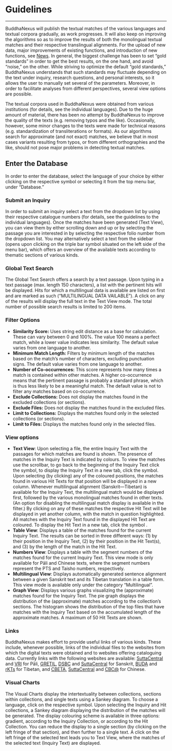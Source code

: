 

# Guidelines

---

BuddhaNexus will publish the textual matches of the various languages and textual corpora gradually, as work progresses. It will also keep on improving the algorithms so as to improve the results of both the monolingual textual matches and their respective translingual alignments. For the upload of new data, major improvements of existing functions, and introduction of new functions, see [News](/news). In general, the biggest challenge has been to set “gold standards” in order to get the best results, on the one hand, and avoid “noise,” on the other. While striving to optimize the default “gold standards,” BuddhaNexus understands that such standards may fluctuate depending on the text under inquiry, research questions, and personal interests, so it allows the user to manually set several of the parameters. Moreover, in order to facilitate analyses from different perspectives, several view options are possible.

The textual corpora used in BuddhaNexus were obtained from various institutions (for details, see the individual languages). Due to the huge amount of material, there has been no attempt by BuddhaNexus to improve the quality of the texts (e.g. removing typos and the like). Occasionally, however, some minor changes to the texts were made for technical reasons (e.g. standardization of transliterations or formats). As our algorithms search for approximate (and not exact) matches, we believe that in most cases variants resulting from typos, or from different orthographies and the like, should not pose major problems in detecting textual matches.

## Enter the Database

In order to enter the database, select the language of your choice by either clicking on the respective symbol or selecting it from the top menu bar, under “Database.”

### Submit an Inquiry

In order to submit an inquiry select a text from the dropdown list by using their respective catalogue numbers (for details, see the guidelines to the individual languages). Once the matches have been generated (Text View), you can view them by either scrolling down and up or by selecting the passage you are interested in by selecting the respective folio number from the dropdown list. You may alternatively select a text from the sidebar (opens upon clicking on the triple bar symbol <MenuIcon fontSize="small" /> situated on the left side of the menu bar), which offers an overview of the available texts according to thematic sections of various kinds.

### Global Text Search

The Global Text Search offers a search by a text passage. Upon typing in a text passage (max. length 150 characters), a list with the pertinent hits will be displayed. Hits for which a multilingual data is available are listed on first and are marked as such (“MULTILINGUAL DATA VAILABLE”). A click on any of the results will display the full text in the Text View mode. The total number of possible search results is limited to 200 items.

### Filter Options

- **Similarity Score:** Uses string edit distance as a base for calculation. These can vary between 0 and 100%. The value 100 means a perfect match, while a lower value indicates less similarity. The default value varies from one language to another.
- **Minimum Match Length:** Filters by minimum length of the matches based on the match’s number of characters, excluding punctuation signs. The default value varies from one language to another.
- **Number of Co-occurrences:** This score represents how many times a match is contained within other matches. A higher co-occurrence means that the pertinent passage is probably a standard phrase, which is thus less likely to be a meaningful match. The default value is not to filter any matches based on co-occurrence.
- **Exclude Collections:** Does not display the matches found in the excluded collections (or sections).
- **Exclude Files:** Does not display the matches found in the excluded files.
- **Limit to Collections:** Displays the matches found only in the selected collections (or sections).
- **Limit to Files:** Displays the matches found only in the selected files.

### View options

- **Text View**: Upon selecting a file, the entire Inquiry Text with the passages for which matches are found is shown. The presence of matches in the Inquiry Text is indicated by colours. To view the matches use the scrollbar, to go back to the beginning of the Inquiry Text click the <KeyboardDoubleArrowUpIcon fontSize="small" /> symbol, to display the Inquiry Text in a new tab, click the <LaunchIcon fontSize="small" /> symbol. Upon selecting (by clicking) any of the coloured positions, the matches found in various Hit Texts for that position will be displayed in a new column. Whenever multilingual alignment (Sanskrit—Tibetan) is available for the Inquiry Text, the multilingual match would be displayed first, followed by the various monolingual matches found in other texts. (An option for disabling the multilingual match display is available in the filter.) By clicking on any of these matches the respective Hit Text will be displayed in yet another column, with the match in question highlighted. All matches with the Inquiry Text found in the displayed Hit Text are coloured. To display the Hit Text in a new tab, click the <LaunchIcon fontSize="small" /> symbol .
- **Table View**: Displays a table of the matches found for the current Inquiry Text. The results can be sorted in three different ways: (1) by their position in the Inquiry Text, (2) by their position in the Hit Text(s), and (3) by the length of the match in the Hit Text.
- **Numbers View**: Displays a table with the segment numbers of the matches found for the current Inquiry Text. This view mode is only available for Pāli and Chinese texts, where the segment numbers represent the PTS and Taisho numbers, respectively.
- **Multilingual View**: Displays automatically generated sentence alignment between a given Sanskrit text and its Tibetan translation in a table form. This view mode is available only under the category “Multilingual”.
- **Graph View**: Displays various graphs visualizing the (approximate) matches found for the Inquiry Text. The pie graph displays the distribution of the (approximate) matches according to the collection’s sections. The histogram shows the distribution of the top files that have matches with the Inquiry Text based on the accumulated length of the approximate matches. A maximum of 50 Hit Texts are shown.

### Links

BuddhaNexus makes effort to provide useful links of various kinds. These include, whenever possible, links of the individual files to the websites from which the digital texts were obtained and to websites offering cataloguing data. Currently links with the following websites are available: [SuttaCentral](https://suttacentral.net) and [VRI](https://tipitaka.org/) for Pāli, [GRETIL](http://gretil.sub.uni-goettingen.de/gretil.html), [DSBC](http://www.dsbcproject.org) and [SuttaCentral](https://suttacentral.net) for Sanskrit, [BUDA](https://www.bdrc.io/buda-archive/) and [rKTs](https://www.istb.univie.ac.at/kanjur/rktsneu/sub/index.php) for Tibetan, and [CBETA](https://cbeta.org), [SuttaCentral](https://suttacentral.net) and [CBC@](https://dazangthings.nz/cbc/) for Chinese.

### Visual Charts

The Visual Charts display the intertextuality between collections, sections within collections, and single texts using a Sankey diagram. To choose a language, click on the respective symbol. Upon selecting the Inquiry and Hit collections, a Sankey diagram displaying the distribution of the matches will be generated. The display colouring scheme is available in three options: gradient, according to the Inquiry Collection, or according to the Hit Collection. You can reduce the display to a single section (by clicking on the left fringe of that section), and then further to a single text. A click on the left fringe of the selected text leads you to Text View, where the matches of the selected text (Inquiry Text) are displayed.

